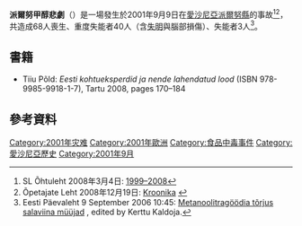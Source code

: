 '''派爾努甲醇悲劇'''（{{lang-et|'''Pärnu metanoolitragöödia'''}}）是一場發生於2001年9月9日在[[愛沙尼亞|愛沙尼亞]][[派爾努縣|派爾努縣]]的事故<ref>SL Õhtuleht 2008年3月4日: [http://www.ohtuleht.ee/index.aspx?id=269438 1999–2008]</ref><ref>Õpetajate Leht 2008年12月19日: [http://www.opleht.ee/?archive_mode=article&articleid=752 Kroonika] {{Wayback|url=http://www.opleht.ee/?archive_mode=article&articleid=752 |date=20200627234705 }}</ref>，共造成68人喪生、重度失能者40人（含[[失明|失明]]與腦部損傷）、失能者3人<ref>Eesti Päevaleht 9 September 2006 10:45: [http://www.epl.ee/artikkel/354080 Metanoolitragöödia tõrjus salaviina müüjad] {{Wayback|url=http://www.epl.ee/artikkel/354080 |date=20110526082347 }}, edited by Kerttu Kaldoja.</ref>。

== 書籍 ==
* Tiiu Põld: ''Eesti kohtueksperdid ja nende lahendatud lood'' (ISBN 978-9985-9918-1-7), Tartu 2008, pages 170–184

== 參考資料 ==
{{reflist}}

{{DEFAULTSORT:Pärnu methanol tragedy}}
[[Category:2001年灾难|Category:2001年灾难]]
[[Category:2001年歐洲|Category:2001年歐洲]]
[[Category:食品中毒事件|Category:食品中毒事件]]
[[Category:愛沙尼亞歷史|Category:愛沙尼亞歷史]]
[[Category:2001年9月|Category:2001年9月]]